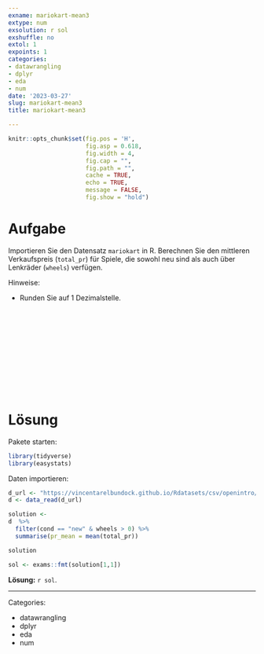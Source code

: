 ```yaml
---
exname: mariokart-mean3
extype: num
exsolution: r sol
exshuffle: no
extol: 1
expoints: 1
categories:
- datawrangling
- dplyr
- eda
- num
date: '2023-03-27'
slug: mariokart-mean3
title: mariokart-mean3

---
```







```r
knitr::opts_chunk$set(fig.pos = 'H',
                      fig.asp = 0.618,
                      fig.width = 4,
                      fig.cap = "", 
                      fig.path = "",
                      cache = TRUE,
                      echo = TRUE,
                      message = FALSE,
                      fig.show = "hold")
```






# Aufgabe

Importieren Sie den Datensatz `mariokart` in R.
Berechnen Sie den mittleren Verkaufspreis (`total_pr`) für Spiele, die sowohl neu sind als auch über Lenkräder (`wheels`) verfügen.

Hinweise:

- Runden Sie auf 1 Dezimalstelle.



</br>
</br>
</br>
</br>
</br>
</br>
</br>
</br>
</br>
</br>

# Lösung

Pakete starten:

```r
library(tidyverse)
library(easystats)
```


Daten importieren:

```r
d_url <- "https://vincentarelbundock.github.io/Rdatasets/csv/openintro/mariokart.csv"
d <- data_read(d_url)
```

```r
solution <-
d  %>% 
  filter(cond == "new" & wheels > 0) %>% 
  summarise(pr_mean = mean(total_pr))

solution
```

```r
sol <- exams::fmt(solution[1,1])
```

**Lösung:** `r sol`. 





---

Categories: 

- datawrangling
- dplyr
- eda
- num

